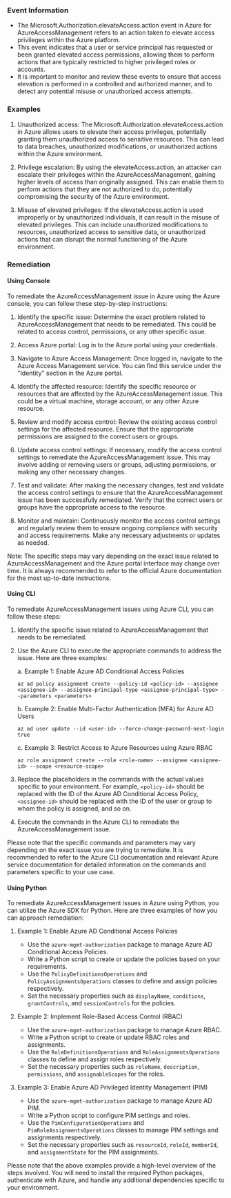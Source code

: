 
### Event Information

- The Microsoft.Authorization.elevateAccess.action event in Azure for AzureAccessManagement refers to an action taken to elevate access privileges within the Azure platform.
- This event indicates that a user or service principal has requested or been granted elevated access permissions, allowing them to perform actions that are typically restricted to higher privileged roles or accounts.
- It is important to monitor and review these events to ensure that access elevation is performed in a controlled and authorized manner, and to detect any potential misuse or unauthorized access attempts.


### Examples

1. Unauthorized access: The Microsoft.Authorization.elevateAccess.action in Azure allows users to elevate their access privileges, potentially granting them unauthorized access to sensitive resources. This can lead to data breaches, unauthorized modifications, or unauthorized actions within the Azure environment.

2. Privilege escalation: By using the elevateAccess.action, an attacker can escalate their privileges within the AzureAccessManagement, gaining higher levels of access than originally assigned. This can enable them to perform actions that they are not authorized to do, potentially compromising the security of the Azure environment.

3. Misuse of elevated privileges: If the elevateAccess.action is used improperly or by unauthorized individuals, it can result in the misuse of elevated privileges. This can include unauthorized modifications to resources, unauthorized access to sensitive data, or unauthorized actions that can disrupt the normal functioning of the Azure environment.

### Remediation

#### Using Console

To remediate the AzureAccessManagement issue in Azure using the Azure console, you can follow these step-by-step instructions:

1. Identify the specific issue: Determine the exact problem related to AzureAccessManagement that needs to be remediated. This could be related to access control, permissions, or any other specific issue.

2. Access Azure portal: Log in to the Azure portal using your credentials.

3. Navigate to Azure Access Management: Once logged in, navigate to the Azure Access Management service. You can find this service under the "Identity" section in the Azure portal.

4. Identify the affected resource: Identify the specific resource or resources that are affected by the AzureAccessManagement issue. This could be a virtual machine, storage account, or any other Azure resource.

5. Review and modify access control: Review the existing access control settings for the affected resource. Ensure that the appropriate permissions are assigned to the correct users or groups.

6. Update access control settings: If necessary, modify the access control settings to remediate the AzureAccessManagement issue. This may involve adding or removing users or groups, adjusting permissions, or making any other necessary changes.

7. Test and validate: After making the necessary changes, test and validate the access control settings to ensure that the AzureAccessManagement issue has been successfully remediated. Verify that the correct users or groups have the appropriate access to the resource.

8. Monitor and maintain: Continuously monitor the access control settings and regularly review them to ensure ongoing compliance with security and access requirements. Make any necessary adjustments or updates as needed.

Note: The specific steps may vary depending on the exact issue related to AzureAccessManagement and the Azure portal interface may change over time. It is always recommended to refer to the official Azure documentation for the most up-to-date instructions.

#### Using CLI

To remediate AzureAccessManagement issues using Azure CLI, you can follow these steps:

1. Identify the specific issue related to AzureAccessManagement that needs to be remediated.

2. Use the Azure CLI to execute the appropriate commands to address the issue. Here are three examples:

   a. Example 1: Enable Azure AD Conditional Access Policies
      ```
      az ad policy assignment create --policy-id <policy-id> --assignee <assignee-id> --assignee-principal-type <assignee-principal-type> --parameters <parameters>
      ```

   b. Example 2: Enable Multi-Factor Authentication (MFA) for Azure AD Users
      ```
      az ad user update --id <user-id> --force-change-password-next-login true
      ```

   c. Example 3: Restrict Access to Azure Resources using Azure RBAC
      ```
      az role assignment create --role <role-name> --assignee <assignee-id> --scope <resource-scope>
      ```

3. Replace the placeholders in the commands with the actual values specific to your environment. For example, `<policy-id>` should be replaced with the ID of the Azure AD Conditional Access Policy, `<assignee-id>` should be replaced with the ID of the user or group to whom the policy is assigned, and so on.

4. Execute the commands in the Azure CLI to remediate the AzureAccessManagement issue.

Please note that the specific commands and parameters may vary depending on the exact issue you are trying to remediate. It is recommended to refer to the Azure CLI documentation and relevant Azure service documentation for detailed information on the commands and parameters specific to your use case.

#### Using Python

To remediate AzureAccessManagement issues in Azure using Python, you can utilize the Azure SDK for Python. Here are three examples of how you can approach remediation:

1. Example 1: Enable Azure AD Conditional Access Policies
   - Use the `azure-mgmt-authorization` package to manage Azure AD Conditional Access Policies.
   - Write a Python script to create or update the policies based on your requirements.
   - Use the `PolicyDefinitionsOperations` and `PolicyAssignmentsOperations` classes to define and assign policies respectively.
   - Set the necessary properties such as `displayName`, `conditions`, `grantControls`, and `sessionControls` for the policies.

2. Example 2: Implement Role-Based Access Control (RBAC)
   - Use the `azure-mgmt-authorization` package to manage Azure RBAC.
   - Write a Python script to create or update RBAC roles and assignments.
   - Use the `RoleDefinitionsOperations` and `RoleAssignmentsOperations` classes to define and assign roles respectively.
   - Set the necessary properties such as `roleName`, `description`, `permissions`, and `assignableScopes` for the roles.

3. Example 3: Enable Azure AD Privileged Identity Management (PIM)
   - Use the `azure-mgmt-authorization` package to manage Azure AD PIM.
   - Write a Python script to configure PIM settings and roles.
   - Use the `PimConfigurationOperations` and `PimRoleAssignmentsOperations` classes to manage PIM settings and assignments respectively.
   - Set the necessary properties such as `resourceId`, `roleId`, `memberId`, and `assignmentState` for the PIM assignments.

Please note that the above examples provide a high-level overview of the steps involved. You will need to install the required Python packages, authenticate with Azure, and handle any additional dependencies specific to your environment.

